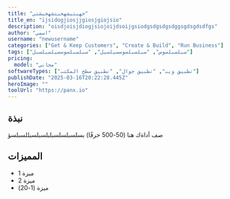 ```yaml
---
title: "خهبتيشهخبتشهخيشتي"
title_en: "ijsidogjiosjjgiosjgiojsio"
description: "oisdjoisjdiogjsiojoijdsoijgsiodgsdgsdgsdggsgdsgdsdfgs"
author: "اسمي"
username: "newusername"
categories: ["Get & Keep Customers", "Create & Build", "Run Business"]
tags: ["سبلسبلسوس", "سبلسبلسوسسيلسيل", "سبلسبلسوسسيلسيلسبل"]
pricing:
  model: "مجاني"
softwareTypes: ["تطبيق ويب", "تطبيق جوال", "تطبيق سطح المكتب"]
publishDate: "2025-03-16T20:22:28.445Z"
heroImage: ""
toolUrl: "https://panx.io"
---
```

## نبذة
صف أداةك هنا (50-500 حرفًا) بسلسبلسلسبلبلسبلسبللسبلسؤ
    
## المميزات
- ميزة 1
- ميزة 2
- ميزة (1-20)